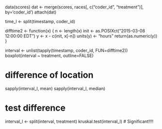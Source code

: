 
data(scores)
dat <- merge(scores, races[, c("coder_id", "treatment")], by='coder_id')
attach(dat)

time_l <- split(timestamp, coder_id)

difftime2 <- function(x) {
	n <- length(x)
	init <- as.POSIXct("2015-03-08 12:00:00 EDT")
	y <- x - c(init, x[-n])
	units(y) <- "hours"
	return(as.numeric(y))
}

interval <- unlist(tapply(timestamp, coder_id, FUN=difftime2))
boxplot(interval ~ treatment, outline=FALSE)

# difference of location
sapply(interval_l, mean)
sapply(interval_l, median)

# test difference
interval_l <- split(interval, treatment)
kruskal.test(interval_l) # Significant!!!!


